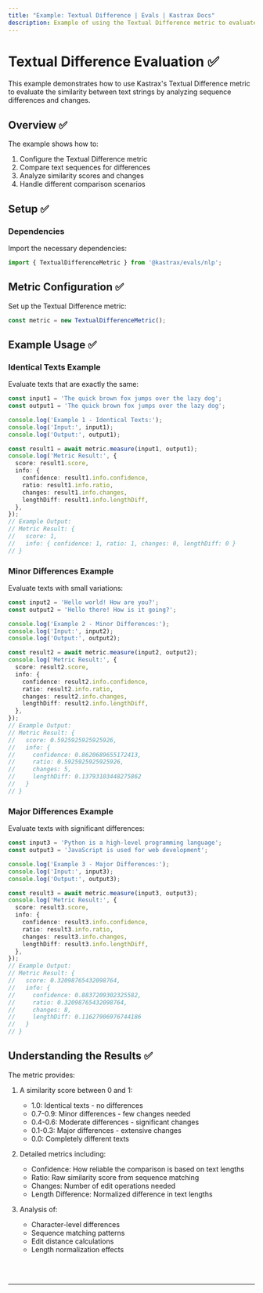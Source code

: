 ```yaml
---
title: "Example: Textual Difference | Evals | Kastrax Docs"
description: Example of using the Textual Difference metric to evaluate similarity between text strings by analyzing sequence differences and changes.
---
```



# Textual Difference Evaluation ✅

This example demonstrates how to use Kastrax's Textual Difference metric to evaluate the similarity between text strings by analyzing sequence differences and changes.

## Overview ✅

The example shows how to:

1. Configure the Textual Difference metric
2. Compare text sequences for differences
3. Analyze similarity scores and changes
4. Handle different comparison scenarios

## Setup ✅

### Dependencies

Import the necessary dependencies:

```typescript copy showLineNumbers filename="src/index.ts"
import { TextualDifferenceMetric } from '@kastrax/evals/nlp';
```

## Metric Configuration ✅

Set up the Textual Difference metric:

```typescript copy showLineNumbers{4} filename="src/index.ts"
const metric = new TextualDifferenceMetric();
```

## Example Usage ✅

### Identical Texts Example

Evaluate texts that are exactly the same:

```typescript copy showLineNumbers{7} filename="src/index.ts"
const input1 = 'The quick brown fox jumps over the lazy dog';
const output1 = 'The quick brown fox jumps over the lazy dog';

console.log('Example 1 - Identical Texts:');
console.log('Input:', input1);
console.log('Output:', output1);

const result1 = await metric.measure(input1, output1);
console.log('Metric Result:', {
  score: result1.score,
  info: {
    confidence: result1.info.confidence,
    ratio: result1.info.ratio,
    changes: result1.info.changes,
    lengthDiff: result1.info.lengthDiff,
  },
});
// Example Output:
// Metric Result: {
//   score: 1,
//   info: { confidence: 1, ratio: 1, changes: 0, lengthDiff: 0 }
// }
```

### Minor Differences Example

Evaluate texts with small variations:

```typescript copy showLineNumbers{26} filename="src/index.ts"
const input2 = 'Hello world! How are you?';
const output2 = 'Hello there! How is it going?';

console.log('Example 2 - Minor Differences:');
console.log('Input:', input2);
console.log('Output:', output2);

const result2 = await metric.measure(input2, output2);
console.log('Metric Result:', {
  score: result2.score,
  info: {
    confidence: result2.info.confidence,
    ratio: result2.info.ratio,
    changes: result2.info.changes,
    lengthDiff: result2.info.lengthDiff,
  },
});
// Example Output:
// Metric Result: {
//   score: 0.5925925925925926,
//   info: {
//     confidence: 0.8620689655172413,
//     ratio: 0.5925925925925926,
//     changes: 5,
//     lengthDiff: 0.13793103448275862
//   }
// }
```

### Major Differences Example

Evaluate texts with significant differences:

```typescript copy showLineNumbers{45} filename="src/index.ts"
const input3 = 'Python is a high-level programming language';
const output3 = 'JavaScript is used for web development';

console.log('Example 3 - Major Differences:');
console.log('Input:', input3);
console.log('Output:', output3);

const result3 = await metric.measure(input3, output3);
console.log('Metric Result:', {
  score: result3.score,
  info: {
    confidence: result3.info.confidence,
    ratio: result3.info.ratio,
    changes: result3.info.changes,
    lengthDiff: result3.info.lengthDiff,
  },
});
// Example Output:
// Metric Result: {
//   score: 0.32098765432098764,
//   info: {
//     confidence: 0.8837209302325582,
//     ratio: 0.32098765432098764,
//     changes: 8,
//     lengthDiff: 0.11627906976744186
//   }
// }
```

## Understanding the Results ✅

The metric provides:

1. A similarity score between 0 and 1:
   - 1.0: Identical texts - no differences
   - 0.7-0.9: Minor differences - few changes needed
   - 0.4-0.6: Moderate differences - significant changes
   - 0.1-0.3: Major differences - extensive changes
   - 0.0: Completely different texts

2. Detailed metrics including:
   - Confidence: How reliable the comparison is based on text lengths
   - Ratio: Raw similarity score from sequence matching
   - Changes: Number of edit operations needed
   - Length Difference: Normalized difference in text lengths

3. Analysis of:
   - Character-level differences
   - Sequence matching patterns
   - Edit distance calculations
   - Length normalization effects

<br />
<br />
<hr className="dark:border-[#404040] border-gray-300" />
<br />
<br />
<GithubLink
  link={
    "https://github.com/kastrax-ai/kastrax/blob/main/examples/basics/evals/textual-difference"
  }
/> 
